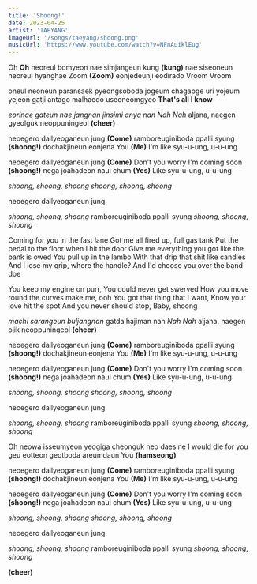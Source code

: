 ```yaml
---
title: 'Shoong!'
date: 2023-04-25
artist: 'TAEYANG'
imageUrl: '/songs/taeyang/shoong.png'
musicUrl: 'https://www.youtube.com/watch?v=NFnAuiklEug'
---
```


Oh **Oh**
neoreul bomyeon nae simjangeun kung **(kung)**
nae siseoneun neoreul hyanghae Zoom **(Zoom)**
eonjedeunji eodirado Vroom Vroom

oneul neoneun paransaek
pyeongsoboda jogeum chagapge
uri yojeum yejeon gatji antago
malhaedo useoneomgyeo **That's all I know**

*eorinae gateun nae jangnan*
*jinsimi anya nan Nah Nah*
aljana, naegen gyeolguk neoppuningeol **(cheer)**

neoegero dallyeoganeun jung **(Come)**
ramboreuginiboda ppalli syung **(shoong!)**
dochakjineun eonjena You **(Me)**
I'm like syu-u-ung, u-u-ung

neoegero dallyeoganeun jung **(Come)**
Don't you worry I'm coming soon **(shoong!)**
nega joahadeon naui chum **(Yes)**
Like syu-u-ung, u-u-ung

*shoong, shoong, shoong*
*shoong, shoong, shoong*

neoegero dallyeoganeun jung

*shoong, shoong, shoong*
ramboreuginiboda ppalli syung
*shoong, shoong, shoong*

Coming for you in the fast lane
Got me all fired up, full gas tank
Put the pedal to the floor when I hit the door
Give me everything you got like the bank is owed
You pull up in the lambo
With that drip that shit like candles
And I lose my grip, where the handle?
And I'd choose you over the band doe

You keep my engine on purr,
You could never get swerved
How you move round the curves make me, ooh
You got that thing that I want,
Know your love hit the spot
And you never should stop,
Baby, shoong

*machi sarangeun buljangnan* gatda hajiman nan *Nah Nah*
aljana, naegen ojik neoppuningeol **(cheer)**

neoegero dallyeoganeun jung **(Come)**
ramboreuginiboda ppalli syung **(shoong!)**
dochakjineun eonjena You **(Me)**
I'm like syu-u-ung, u-u-ung

neoegero dallyeoganeun jung **(Come)**
Don't you worry I'm coming soon **(shoong!)**
nega joahadeon naui chum **(Yes)**
Like syu-u-ung, u-u-ung

*shoong, shoong, shoong*
*shoong, shoong, shoong*

neoegero dallyeoganeun jung

*shoong, shoong, shoong*
ramboreuginiboda ppalli syung
*shoong, shoong, shoong*

Oh neowa isseumyeon yeogiga cheonguk
neo daesine I would die for you
geu eotteon geotboda areumdaun You **(hamseong)**

neoegero dallyeoganeun jung **(Come)**
ramboreuginiboda ppalli syung **(shoong!)**
dochakjineun eonjena You **(Me)**
I'm like syu-u-ung, u-u-ung

neoegero dallyeoganeun jung **(Come)**
Don't you worry I'm coming soon **(shoong!)**
nega joahadeon naui chum **(Yes)**
Like syu-u-ung, u-u-ung

*shoong, shoong, shoong*
*shoong, shoong, shoong*

neoegero dallyeoganeun jung

*shoong, shoong, shoong*
ramboreuginiboda ppalli syung
*shoong, shoong, shoong*

**(cheer)**
